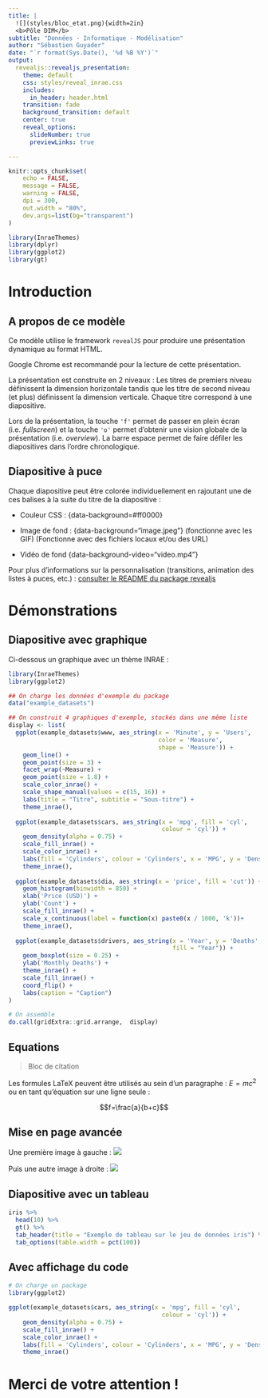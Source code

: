 ```yaml
---
title: | 
  ![](styles/bloc_etat.png){width=2in}  
  <b>Pôle DIM</b>
subtitle: "Données - Informatique - Modélisation"
author: "Sébastien Guyader"
date: "`r format(Sys.Date(), '%d %B %Y')`"
output:
  revealjs::revealjs_presentation:
    theme: default
    css: styles/reveal_inrae.css
    includes:
      in_header: header.html
    transition: fade
    background_transition: default
    center: true
    reveal_options:
      slideNumber: true
      previewLinks: true

---
```


```r
knitr::opts_chunk$set(
	echo = FALSE,
	message = FALSE,
	warning = FALSE,
	dpi = 300,
	out.width = "80%",
	dev.args=list(bg="transparent")
)
```

```r
library(InraeThemes)
library(dplyr)
library(ggplot2)
library(gt)
```


# Introduction {data-background=#E0FFFF}

## A propos de ce modèle

Ce modèle utilise le framework `revealJS` pour produire une présentation dynamique au format HTML.

Google Chrome est recommandé pour la lecture de cette présentation.

La présentation est construite en 2 niveaux : Les titres de premiers niveau définissent la dimension horizontale tandis que les titre de second niveau (et plus) définissent la dimension verticale. Chaque titre correspond à une diapositive.

Lors de la présentation, la touche `'f'` permet de passer en plein écran (i.e. *fullscreen*) et la touche `'o'` permet d'obtenir une vision globale de la présentation (i.e. *overview*). La barre espace permet de faire défiler les diapositives dans l'ordre chronologique.

## Diapositive à puce {data-background=#FFA07A}

Chaque diapositive peut être colorée individuellement en rajoutant une de ces balises à la suite du titre de la diapositive :

- Couleur CSS : {data-background=#ff0000}

- Image de fond : {data-background="image.jpeg"} (fonctionne avec les GIF) (Fonctionne avec des fichiers locaux et/ou des URL)

- Vidéo de fond {data-background-video="video.mp4"}


Pour plus d'informations sur la personnalisation (transitions, animation des listes à puces, etc.) : [consulter le README du package revealjs](https://github.com/rstudio/revealjs)

# Démonstrations {data-background=https://upload.wikimedia.org/wikipedia/commons/thumb/7/72/Snow_Scene_at_Shipka_Pass_1.JPG/1280px-Snow_Scene_at_Shipka_Pass_1.JPG}

## Diapositive avec graphique

Ci-dessous un graphique avec un thème INRAE :

```r
library(InraeThemes)
library(ggplot2)

## On charge les données d'exemple du package
data("example_datasets")

## On construit 4 graphiques d'exemple, stockés dans une même liste
display <- list(
  ggplot(example_datasets$www, aes_string(x = 'Minute', y = 'Users',
                                          color = 'Measure',
                                          shape = 'Measure')) + 
    geom_line() + 
    geom_point(size = 3) + 
    facet_wrap(~Measure) +
    geom_point(size = 1.8) +
    scale_color_inrae() +
    scale_shape_manual(values = c(15, 16)) +
    labs(title = "Titre", subtitle = "Sous-titre") +
    theme_inrae(),
  
  ggplot(example_datasets$cars, aes_string(x = 'mpg', fill = 'cyl',
                                           colour = 'cyl')) + 
    geom_density(alpha = 0.75) + 
    scale_fill_inrae() +
    scale_color_inrae() +
    labs(fill = 'Cylinders', colour = 'Cylinders', x = 'MPG', y = 'Density') +
    theme_inrae(),
  
  ggplot(example_datasets$dia, aes_string(x = 'price', fill = 'cut')) + 
    geom_histogram(binwidth = 850) + 
    xlab('Price (USD)') + 
    ylab('Count') + 
    scale_fill_inrae() +
    scale_x_continuous(label = function(x) paste0(x / 1000, 'k'))+
    theme_inrae(),
  
  ggplot(example_datasets$drivers, aes_string(x = 'Year', y = 'Deaths',
                                              fill = "Year")) + 
    geom_boxplot(size = 0.25) + 
    ylab('Monthly Deaths') +
    theme_inrae() +
    scale_fill_inrae() +
    coord_flip() +
    labs(caption = "Caption") 
)

# On assemble
do.call(gridExtra::grid.arrange,  display)
```

## Equations {-}

> Bloc de citation

Les formules LaTeX peuvent être utilisés au sein d'un paragraphe : $E=mc^2$ ou en tant qu'équation sur une ligne seule :

::: {#eq1}
:::

$$f=\frac{a}{b+c}$$

## Mise en page avancée

<div class="container">

<div class="col">
Une première image à gauche :
![](https://miro.medium.com/max/1200/1*ZVlIZ1ZYC6rASz-dYPzhZQ.jpeg)
</div>

<div class="col">
Puis une autre image à droite :
![](https://pbs.twimg.com/media/EJ-maQOW4AAI16b?format=jpg&name=medium)
</div>
</div>

## Diapositive avec un tableau

```r
iris %>% 
  head(10) %>% 
  gt() %>% 
  tab_header(title = "Exemple de tableau sur le jeu de données iris") %>%
  tab_options(table.width = pct(100))
```

## Avec affichage du code

```r

# On charge un package
library(ggplot2)

ggplot(example_datasets$cars, aes_string(x = 'mpg', fill = 'cyl',
                                           colour = 'cyl')) + 
    geom_density(alpha = 0.75) + 
    scale_fill_inrae() +
    scale_color_inrae() +
    labs(fill = 'Cylinders', colour = 'Cylinders', x = 'MPG', y = 'Density') +
    theme_inrae()
```

# Merci de votre attention ! {data-background=#E0FFFF}
